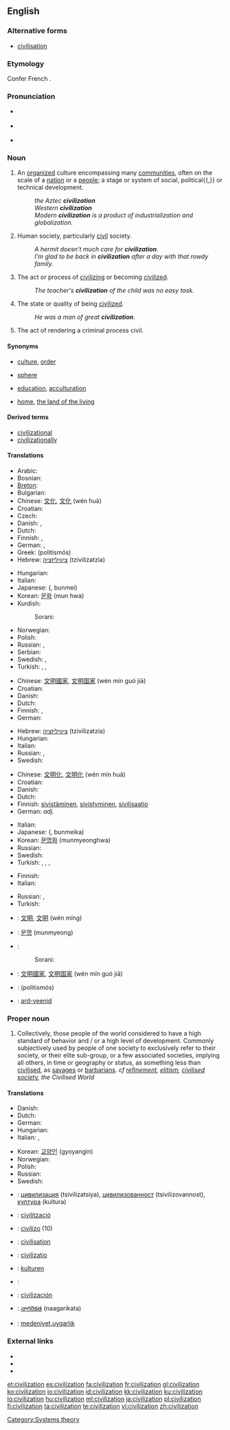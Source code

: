 {{wikipedia}}
{{wikiquote}}
==English==

===Alternative forms===
* [[civilisation]]  {{qualifier|Commonwealth}}

===Etymology===
Confer French {{term|lang=fr|civilisation}}.<!-- Century 1911: From civilize + -ation. -->

===Pronunciation===
* {{a|Aus}} {{IPA|/sɪvəlaɪˈzeɪʃən/}}
* {{a|UK}} {{IPA|/sɪv.ə.laɪˈzeɪ.ʃən/}}
* {{a|US}} {{IPA|/sɪvəlɨˈzeɪʃən/}}
: {{audio|en-us-civilization.ogg|Audio (US)}}

===Noun===
{{en-noun}}

# An [[organized]] culture encompassing many [[community|communities]], often on the scale of a [[nation]] or a [[people]]; a stage or system of social, political{{,}} or technical development.
#: ''the Aztec '''civilization'''''
#: ''Western '''civilization'''''
#: ''Modern '''civilization''' is a product of industrialization and globalization.''
# {{uncountable}} Human society, particularly [[civil]] society.
#: ''A hermit doesn't much care for '''civilization'''.''
#: ''I'm glad to be back in '''civilization''' after a day with that rowdy family.''
# The act or process of [[civilize|civilizing]] or becoming [[civilize|civilized]].
#: ''The teacher's '''civilization''' of the child was no easy task.''
# The state or quality of being [[civilized]].
#: ''He was a man of great '''civilization'''.''
# {{obsolete}} The act of rendering a criminal process civil.

====Synonyms====
* {{sense|large-scale stage of societal development}} [[culture]], [[order]]
* {{sense|group of countries}} [[sphere]]
* {{sense|act of civilizing}} [[education]], [[acculturation]]
* {{sense|preferred human society}} [[home]], [[the land of the living]]

====Derived terms====
* [[civilizational]]
* [[civilizationally]]

====Translations====
{{trans-top|organized culture}}
* Arabic: {{t+|ar|حضارة|f|tr=hidaara}}
* Bosnian: {{t-|bs|civilizacija}}
* [[Breton]]: {{t-|br|sevenadur|m|xs=Breton}}
* Bulgarian: {{t+|bg|цивилизация|f}}
* Chinese: [[文化]], [[文化]] (wén huà)
* Croatian: {{t-|hr|civilizacija|f|alt=civilizácija}}
* Czech: {{t+|cs|civilizace|f}}
* Danish: {{t-|da|civilisation|c}}, {{t-|da|kultur|c}}
* Dutch: {{t+|nl|beschaving}}
* Finnish: {{t+|fi|kulttuuri}}, {{t-|fi|sivilisaatio}}
* German: {{t-|de|Zivilisation|f}}, {{t+|de|Kultur|f}}
* Greek: {{t+|el|πολιτισμός|m}} (politismós)
* Hebrew: [[ציוויליזציה]] (tzivilizatzia) {{f}}
{{trans-mid}}
* Hungarian: {{t+|hu|civilizáció}}
* Italian: {{t+|it|civiltà|f}}
* Japanese: {{Jpan|[[文明]]}} ({{Jpan|[[ぶんめい]]}}, bunmei)
* Korean: [[문화]] (mun hwa)
* Kurdish:
*: Sorani: {{t|ku|ئاوه‌دانی|tr=AwadAni|sc=ku-Arab}}
* Norwegian: {{t|no|sivilisasjon|m}}
* Polish: {{t|pl|cywilizacja|f}}
* Russian: {{t+|ru|цивилизация|f|tr=civilizácija}}, {{t+|ru|культура|f|tr=kul'túra}}
* Serbian: {{t-|sr|civilizacija}}
* Swedish: {{t-|sv|civilisation|c}}, {{t+|sv|kultur|c}}
* Turkish: {{t|tr|ekinç}}, {{t|tr|medeniyet}}, {{t|tr|uygarlık}}
{{trans-bottom}}

{{trans-top|human society}}
* Chinese: [[文明]][[國家]], [[文明]][[国家]] (wén mín guó jiā)
* Croatian: {{t-|hr|civilizacija|f|alt=civilizácija}}
* Danish: {{t-|da|civilisation|c}}
* Dutch: {{t|nl|bewoonde wereld}}
* Finnish: {{t+|fi|sivistys}}, {{t-|fi|sivistynyt}} {{t+|fi|yhteiskunta}}
* German: {{t+|de|Kultur|f}}
{{trans-mid}}
* Hebrew: [[ציוויליזציה]] (tzivilizatzia) {{f}}
* Hungarian: {{t+|hu|civilizáció}}
* Italian: {{t+|it|civiltà}}
* Russian: {{t+|ru|цивилизация|f|tr=civilizácija}}, {{t+|ru|культура|f|tr=kul'túra}}
* Swedish: {{t-|sv|civilisation|c}}
{{trans-bottom}}

{{trans-top|act or process of civilizing or becoming civilized}}
* Chinese: [[文明化]], [[文明化]] (wén mín huà)
* Croatian: {{t-|hr|civiliziranost|f|alt=civilìzīranōst}}
* Danish: {{t|da|civilisering|c}}
* Dutch: {{t|nl|civilisatie}}
* Finnish: [[sivistää|sivistäminen]], [[sivistyä|sivistyminen]], [[sivilisaatio]]
* German: {{t+|de|zivilisiert}} ''adj.''
{{trans-mid}}
* Italian: {{t-|it|civilizzazione|f}}
* Japanese: {{Jpan|[[文明化]]}} ({{Jpan|[[ぶんめいか]]}}, bunmeika)
* Korean: [[문명화]] (munmyeonghwa)
* Russian: {{t+|ru|цивилизация|f|tr=civilizácija}}
* Swedish: {{t|sv|civilisering|c}}
* Turkish: {{t|tr|medenîleşme}}, {{t|tr|uygarlaşma}}, {{t|tr|medenîleştirme}}, {{t|tr|uygarlaştırma}}
{{trans-bottom}}

{{trans-top|state or quality of being civilized}}
* Finnish: {{t|fi|sivistyneiyys}}
* Italian: {{t+|it|civiltà|f}}
{{trans-mid}}
* Russian: {{t|ru|цивилизованность|f|tr=civilizóvannost'}}, {{t+|ru|культура|f|tr=kul'túra}}
* Turkish: {{t|tr|sivilleşme}}
{{trans-bottom}}

{{checktrans-top}}
<!-- these were under advanced state of society-->
* {{ttbc|zh}}: [[文明]], [[文明]] (wén míng)
* {{ttbc|ko}}: [[문명]] (munmyeong)
* {{ttbc|ku}}:
*: Sorani: {{t|ku|شارستانێتی|tr=shAristAneti|sc=ku-Arab}}
{{trans-mid}}
<!-- these were under achievements of communal understanding -->
* {{ttbc|zh}}: [[文明]][[國家]], [[文明]][[国家]] (wén mín guó jiā)
* {{ttbc|el}}: {{t+|el|πολιτισμός|m}} (politismós)
* {{ttbc|gv}}: [[ard-veenid]] {{f}}
{{trans-bottom}}

===Proper noun===
{{en-proper noun}}

# Collectively, those people of the world considered to have a high standard of behavior and / or a high level of development. Commonly subjectively used by people of one society to exclusively refer to their society, or their elite sub-group, or a few associated societies, implying all others, in time or geography or status, as something less than [[civilise|civilised]], as [[savage|savages]] or [[barbarian|barbarians]]. ''cf [[refinement]], [[elitism]], [[civilised society]], the Civilised World''

====Translations====
{{trans-top|people of the world considered to have a high standard of behavior}}
* Danish: {{t-|da|civilisation|c}}
* Dutch: {{t+|nl|beschaving}}
* German: {{t-|de|Zivilisation|f}}
* Hungarian: {{t+|hu|civilizáció}}
* Italian: {{t+|it|civiltà|f}},  {{t-|it|civilizzazione|f}}
{{trans-mid}}
* Korean: [[교양인]] (gyoyangin)
* Norwegian: {{t|no|sivilisasjon|m}}
* Polish: {{t|pl|cywilizacja|f}}
* Russian: {{t+|ru|цивилизация|f|tr=civilizácija}}
* Swedish: {{t-|sv|civilisation|c}}
{{trans-bottom}}

{{checktrans-top}}
<!--Please remove this section once all the words are moved to their appropriate translation table above-->
* {{ttbc|bg}}: [[цивилизация]] (tsivilizatsiya), [[цивилизованност]] (tsivilizovannost), [[култура]] (kultura)
* {{ttbc|ca}}: [[civilització]]
* {{ttbc|eo}}: [[civilizo]] (10)
* {{ttbc|fr}}: [[civilisation]]
{{trans-mid}}
* {{ttbc|la}}: [[civilizatio]]
* {{ttbc|no}}: [[kulturen]] {{f}}
* {{ttbc|fa}}: {{fa-Arab|[[تمدن|تمدّن]]}}
* {{ttbc|es}}: [[civilización]]
* {{ttbc|te}}: [[నాగరికత]] (naagarikata)
* {{ttbc|Turkish}}: [[medeniyet]],[[uygarlık]]
{{trans-bottom}}

===External links===
* {{R:Webster 1913}}
* {{R:Century 1911}}
* {{R:OneLook}}

[[Category:Systems theory]]

[[et:civilization]]
[[es:civilization]]
[[fa:civilization]]
[[fr:civilization]]
[[gl:civilization]]
[[ko:civilization]]
[[io:civilization]]
[[id:civilization]]
[[kk:civilization]]
[[ku:civilization]]
[[lo:civilization]]
[[hu:civilization]]
[[ml:civilization]]
[[ja:civilization]]
[[pl:civilization]]
[[fi:civilization]]
[[ta:civilization]]
[[te:civilization]]
[[vi:civilization]]
[[zh:civilization]]